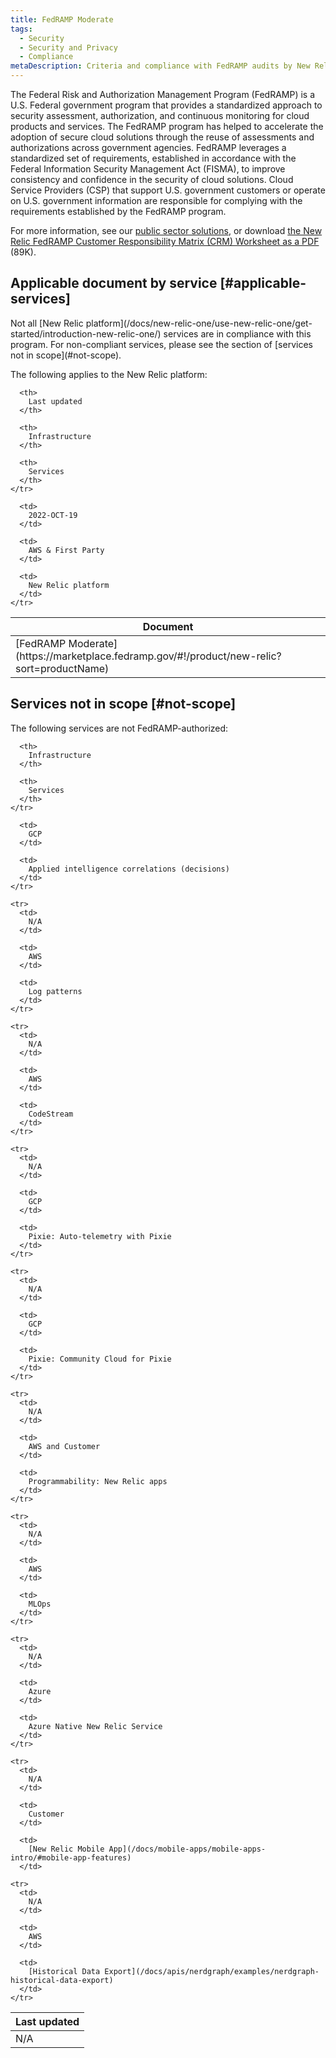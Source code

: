 ```yaml
---
title: FedRAMP Moderate
tags:
  - Security
  - Security and Privacy
  - Compliance
metaDescription: Criteria and compliance with FedRAMP audits by New Relic services.
---
```


The Federal Risk and Authorization Management Program (FedRAMP) is a U.S. Federal government program that provides a standardized approach to security assessment, authorization, and continuous monitoring for cloud products and services. The FedRAMP program has helped to accelerate the adoption of secure cloud solutions through the reuse of assessments and authorizations across government agencies. FedRAMP leverages a standardized set of requirements, established in accordance with the Federal Information Security Management Act (FISMA), to improve consistency and confidence in the security of cloud solutions. Cloud Service Providers (CSP) that support U.S. government customers or operate on U.S. government information are responsible for complying with the requirements established by the FedRAMP program.

For more information, see our [public sector solutions](https://newrelic.com/solutions/industry/public-sector), or download [the New Relic FedRAMP Customer Responsibility Matrix (CRM) Worksheet as a PDF](https://github.com/newrelic/docs-website/raw/develop/src/content/docs/security/security-privacy/compliance/certificates-standards-regulations/2022.SSP.Attachment.09-New.Relic.FedRAMP.Moderate.CIS.Workbook.xlsx.-.CIS.Worksheet.pdf) (89K).

## Applicable document by service [#applicable-services]

<Callout variant="caution">
  Not all [New Relic platform](/docs/new-relic-one/use-new-relic-one/get-started/introduction-new-relic-one/) services are in compliance with this program. For non-compliant services, please see the section of [services not in scope](#not-scope).
</Callout>

The following applies to the New Relic platform:

<table>
  <thead>
    <tr>
      <th style={{ width: "200px" }}>
        Document
      </th>

      <th>
        Last updated
      </th>

      <th>
        Infrastructure
      </th>

      <th>
        Services
      </th>
    </tr>
  </thead>

  <tbody>
    <tr>
      <td>
        [FedRAMP Moderate](https://marketplace.fedramp.gov/#!/product/new-relic?sort=productName)
      </td>

      <td>
        2022-OCT-19
      </td>

      <td>
        AWS & First Party
      </td>

      <td>
        New Relic platform
      </td>
    </tr>
  </tbody>
</table>

## Services not in scope [#not-scope]

The following services are not FedRAMP-authorized:

<table>
  <thead>
    <tr>
      <th style={{ width: "200px" }}>
        Last updated
      </th>

      <th>
        Infrastructure
      </th>

      <th>
        Services
      </th>
    </tr>
  </thead>

  <tbody>
    <tr>
      <td>
        N/A
      </td>

      <td>
        GCP
      </td>

      <td>
        Applied intelligence correlations (decisions)
      </td>
    </tr>

    <tr>
      <td>
        N/A
      </td>

      <td>
        AWS
      </td>

      <td>
        Log patterns
      </td>
    </tr>

    <tr>
      <td>
        N/A
      </td>

      <td>
        AWS
      </td>

      <td>
        CodeStream
      </td>
    </tr>

    <tr>
      <td>
        N/A
      </td>

      <td>
        GCP
      </td>

      <td>
        Pixie: Auto-telemetry with Pixie
      </td>
    </tr>

    <tr>
      <td>
        N/A
      </td>

      <td>
        GCP
      </td>

      <td>
        Pixie: Community Cloud for Pixie
      </td>
    </tr>

    <tr>
      <td>
        N/A
      </td>

      <td>
        AWS and Customer
      </td>

      <td>
        Programmability: New Relic apps
      </td>
    </tr>

    <tr>
      <td>
        N/A
      </td>

      <td>
        AWS
      </td>

      <td>
        MLOps
      </td>
    </tr>

    <tr>
      <td>
        N/A
      </td>

      <td>
        Azure
      </td>

      <td>
        Azure Native New Relic Service
      </td>
    </tr>

    <tr>
      <td>
        N/A
      </td>

      <td>
        Customer
      </td>

      <td>
        [New Relic Mobile App](/docs/mobile-apps/mobile-apps-intro/#mobile-app-features)
      </td>

    <tr>
      <td>
        N/A
      </td>

      <td>
        AWS
      </td>

      <td>
        [Historical Data Export](/docs/apis/nerdgraph/examples/nerdgraph-historical-data-export)
      </td>
    </tr>
  </tbody>
</table>

